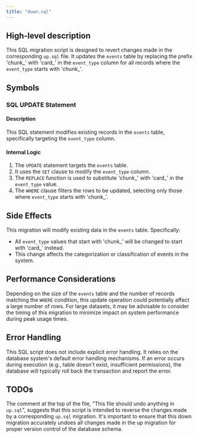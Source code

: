 ```yaml
---
title: "down.sql"
---
```


## High-level description
This SQL migration script is designed to revert changes made in the corresponding `up.sql` file. It updates the `events` table by replacing the prefix 'chunk_' with 'card_' in the `event_type` column for all records where the `event_type` starts with 'chunk_'.

## Symbols

### SQL UPDATE Statement
#### Description
This SQL statement modifies existing records in the `events` table, specifically targeting the `event_type` column.

#### Internal Logic
1. The `UPDATE` statement targets the `events` table.
2. It uses the `SET` clause to modify the `event_type` column.
3. The `REPLACE` function is used to substitute 'chunk_' with 'card_' in the `event_type` value.
4. The `WHERE` clause filters the rows to be updated, selecting only those where `event_type` starts with 'chunk_'.

## Side Effects
This migration will modify existing data in the `events` table. Specifically:
- All `event_type` values that start with 'chunk_' will be changed to start with 'card_' instead.
- This change affects the categorization or classification of events in the system.

## Performance Considerations
Depending on the size of the `events` table and the number of records matching the `WHERE` condition, this update operation could potentially affect a large number of rows. For large datasets, it may be advisable to consider the timing of this migration to minimize impact on system performance during peak usage times.

## Error Handling
This SQL script does not include explicit error handling. It relies on the database system's default error handling mechanisms. If an error occurs during execution (e.g., table doesn't exist, insufficient permissions), the database will typically roll back the transaction and report the error.

## TODOs
The comment at the top of the file, "This file should undo anything in `up.sql`", suggests that this script is intended to reverse the changes made by a corresponding `up.sql` migration. It's important to ensure that this down migration accurately undoes all changes made in the up migration for proper version control of the database schema.